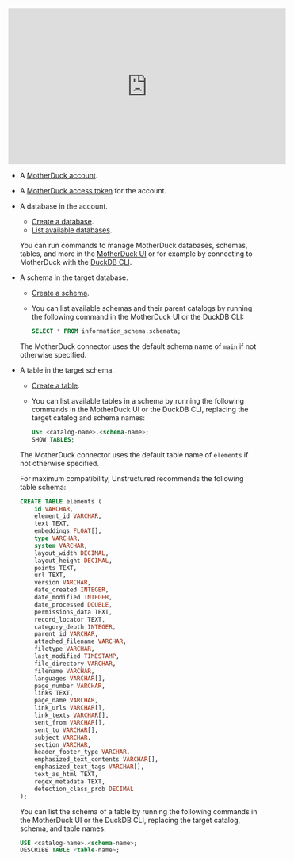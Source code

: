 <iframe
width="560"
height="315"
src="https://www.youtube.com/embed/tj_0qmvPpJQ"
title="YouTube video player"
frameborder="0"
allow="accelerometer; autoplay; clipboard-write; encrypted-media; gyroscope; picture-in-picture"
allowfullscreen
></iframe>

- A [MotherDuck account](https://app.motherduck.com).
- A [MotherDuck access token](https://motherduck.com/docs/key-tasks/authenticating-and-connecting-to-motherduck/authenticating-to-motherduck/#creating-an-access-token) for the account.
- A database in the account. 

  - [Create a database](https://motherduck.com/docs/sql-reference/motherduck-sql-reference/create-database/).
  - [List available databases](https://motherduck.com/docs/key-tasks/database-operations/basics-operations/#listing-databases).

  You can run commands to manage MotherDuck databases, schemas, tables, and more in the 
  [MotherDuck UI](https://motherduck.com/docs/getting-started/motherduck-quick-tour/) or for example by connecting to MotherDuck with the 
  [DuckDB CLI](https://motherduck.com/docs/key-tasks/authenticating-and-connecting-to-motherduck/connecting-to-motherduck/).

- A schema in the target database. 

  - [Create a schema](https://duckdb.org/docs/sql/statements/create_schema.html). 
  - You can list available schemas and their parent catalogs by running the following command in the MotherDuck UI or the DuckDB CLI:
  
    ```sql
    SELECT * FROM information_schema.schemata;
    ```
    
  The MotherDuck connector uses the default schema name of `main` if not otherwise specified.

- A table in the target schema.

  - [Create a table](https://duckdb.org/docs/sql/statements/create_table).
  - You can list available tables in a schema by running the following commands in the MotherDuck UI or the DuckDB CLI, replacing the target catalog and schema names:

    ```sql
    USE <catalog-name>.<schema-name>;
    SHOW TABLES;
    ```

  The MotherDuck connector uses the default table name of `elements` if not otherwise specified.

  For maximum compatibility, Unstructured recommends the following table schema:

  ```sql
  CREATE TABLE elements (
      id VARCHAR,
      element_id VARCHAR,
      text TEXT,
      embeddings FLOAT[],
      type VARCHAR,
      system VARCHAR,
      layout_width DECIMAL,
      layout_height DECIMAL,
      points TEXT,
      url TEXT,
      version VARCHAR,
      date_created INTEGER,
      date_modified INTEGER,
      date_processed DOUBLE,
      permissions_data TEXT,
      record_locator TEXT,
      category_depth INTEGER,
      parent_id VARCHAR,
      attached_filename VARCHAR,
      filetype VARCHAR,
      last_modified TIMESTAMP,
      file_directory VARCHAR,
      filename VARCHAR,
      languages VARCHAR[],
      page_number VARCHAR,
      links TEXT,
      page_name VARCHAR,
      link_urls VARCHAR[],
      link_texts VARCHAR[],
      sent_from VARCHAR[],
      sent_to VARCHAR[],
      subject VARCHAR,
      section VARCHAR,
      header_footer_type VARCHAR,
      emphasized_text_contents VARCHAR[],
      emphasized_text_tags VARCHAR[],
      text_as_html TEXT,
      regex_metadata TEXT,
      detection_class_prob DECIMAL
  );
  ```

  You can list the schema of a table by running the following commands in the MotherDuck UI or the DuckDB CLI, replacing the target catalog, schema, and table names:
  
  ```sql
  USE <catalog-name>.<schema-name>;
  DESCRIBE TABLE <table-name>;
  ```